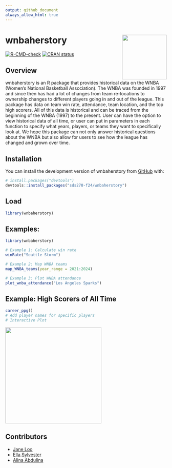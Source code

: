 ```yaml
---
output: github_document
always_allow_html: true
---
```


<!-- README.md is generated from README.Rmd. Please edit that file -->

# wnbaherstory <img src="data-raw/wnbaherstory.png" align="right" height="139"/>

<!-- badges: start -->
[![R-CMD-check](https://github.com/sds270-f24/wnbaherstory/tree/main/.github/workflows/R-CMD-check.yaml/badge.svg)](https://github.com/sds270-f24/wnbaherstory/tree/main/.github/workflows/R-CMD-check.yaml) 
[![CRAN status](https://www.r-pkg.org/badges/version/wnbaherstory)](https://CRAN.R-project.org/package=wnbaherstory)
<!-- badges: end -->

## Overview

wnbaherstory is an R package that provides historical data on the WNBA (Women's National Basketball Association). The WNBA was founded in 1997 and since then has had a lot of changes from team re-locations to ownership changes to different players going in and out of the league. This package has data on team win rate, attendance, team location, and the top high scorers. All of this data is historical and can be traced from the beginning of the WNBA (1997) to the present. User can have the option to view historical data of all time, or user can put in parameters in each function to specify what years, players, or teams they want to specifically look at. We hope this package can not only answer historical questions about the WNBA but also allow for users to see how the league has changed and grown over time. 

## Installation
You can install the development version of wnbaherstory from
[GitHub](https://github.com/) with:

``` r
# install.packages("devtools")
devtools::install_packages("sds270-f24/wnbaherstory")
```

## Load
``` r
library(wnbaherstory)
```

## Examples:
```r
library(wnbaherstory)

# Example 1: Calculate win rate
winRate("Seattle Storm")

# Example 2: Map WNBA teams
map_WNBA_teams(year_range = 2021:2024)

# Example 3: Plot WNBA attendance
plot_wnba_attendance("Los Angeles Sparks")
```

## Example: High Scorers of All Time
```r
career_ppg()
# Add player names for specific players
# Interactive Plot
```
<img src="man/screenshot.png" align="center" height="300"/>

## Contributors
- [Jane Loo](https://github.com/janeloo10)
- [Ella Sylvester](https://github.com/esylvester04)
- [Alina Abdulina](https://github.com/AlinaAbdulina)

